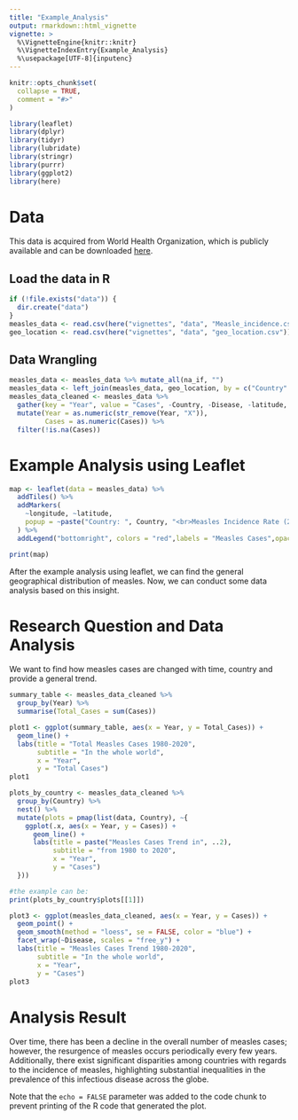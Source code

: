 ```yaml
---
title: "Example_Analysis"
output: rmarkdown::html_vignette
vignette: >
  %\VignetteEngine{knitr::knitr}
  %\VignetteIndexEntry{Example_Analysis}
  %\usepackage[UTF-8]{inputenc}
---
```


```r
knitr::opts_chunk$set(
  collapse = TRUE,
  comment = "#>"
)
```


```r
library(leaflet)
library(dplyr)
library(tidyr)
library(lubridate)
library(stringr)
library(purrr)
library(ggplot2)
library(here)
```


# Data

This data is acquired from World Health Organization, which is publicly available and can be downloaded [here](https://immunizationdata.who.int/listing.html?topic=&location=).

## Load the data in R

```r
if (!file.exists("data")) {
  dir.create("data")
}
measles_data <- read.csv(here("vignettes", "data", "Measle_incidence.csv"))
geo_location <- read.csv(here("vignettes", "data", "geo_location.csv"))
```

## Data Wrangling

```r
measles_data <- measles_data %>% mutate_all(na_if, "")
measles_data <- left_join(measles_data, geo_location, by = c("Country" = "name"))
measles_data_cleaned <- measles_data %>%
  gather(key = "Year", value = "Cases", -Country, -Disease, -latitude, -longitude) %>%
  mutate(Year = as.numeric(str_remove(Year, "X")),
         Cases = as.numeric(Cases)) %>%
  filter(!is.na(Cases))
```

# Example Analysis using Leaflet

```r
map <- leaflet(data = measles_data) %>%
  addTiles() %>%
  addMarkers(
    ~longitude, ~latitude,
    popup = ~paste("Country: ", Country, "<br>Measles Incidence Rate (2022): ", X2022)
  ) %>%
  addLegend("bottomright", colors = "red",labels = "Measles Cases",opacity = 1)

print(map)
```


After the example analysis using leaflet, we can find the general geographical distribution of measles. Now, we can conduct some data analysis based on this insight.


# Research Question and Data Analysis
We want to find how measles cases are changed with time, country and provide a general trend. 

```r
summary_table <- measles_data_cleaned %>%
  group_by(Year) %>%
  summarise(Total_Cases = sum(Cases))
```


```r
plot1 <- ggplot(summary_table, aes(x = Year, y = Total_Cases)) +
  geom_line() +
  labs(title = "Total Measles Cases 1980-2020",
       subtitle = "In the whole world",
       x = "Year",
       y = "Total Cases")
plot1
```


```r
plots_by_country <- measles_data_cleaned %>%
  group_by(Country) %>%
  nest() %>%
  mutate(plots = pmap(list(data, Country), ~{
    ggplot(.x, aes(x = Year, y = Cases)) +
      geom_line() +
      labs(title = paste("Measles Cases Trend in", ..2),
           subtitle = "from 1980 to 2020",
           x = "Year",
           y = "Cases")
  }))

#the example can be:
print(plots_by_country$plots[[1]])
```


```r
plot3 <- ggplot(measles_data_cleaned, aes(x = Year, y = Cases)) +
  geom_point() +
  geom_smooth(method = "loess", se = FALSE, color = "blue") +
  facet_wrap(~Disease, scales = "free_y") +
  labs(title = "Measles Cases Trend 1980-2020",
       subtitle = "In the whole world",
       x = "Year",
       y = "Cases")
plot3
```

# Analysis Result
Over time, there has been a decline in the overall number of measles cases; however, the resurgence of measles occurs periodically every few years. Additionally, there exist significant disparities among countries with regards to the incidence of measles, highlighting substantial inequalities in the prevalence of this infectious disease across the globe.

Note that the `echo = FALSE` parameter was added to the code chunk to prevent printing of the R code that generated the plot.
